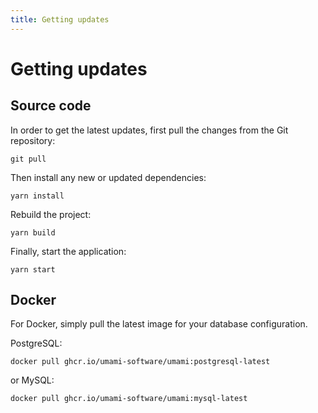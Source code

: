 ```yaml
---
title: Getting updates
---
```


# Getting updates

## Source code

In order to get the latest updates, first pull the changes from the Git repository:

```shell
git pull
```

Then install any new or updated dependencies:

```shell
yarn install
```

Rebuild the project:

```shell
yarn build
```

Finally, start the application:

```shell
yarn start
```

## Docker

For Docker, simply pull the latest image for your database configuration.

PostgreSQL:

```shell
docker pull ghcr.io/umami-software/umami:postgresql-latest
```

or MySQL:

```shell
docker pull ghcr.io/umami-software/umami:mysql-latest
```
